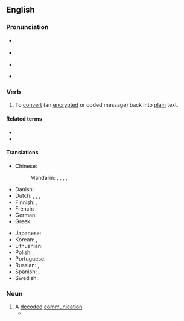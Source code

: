 ==English==

===Pronunciation===
* {{q|verb}} {{IPA|en|/dɪˈkɹɪpt/|/diːˈkɹɪpt/}}
* {{audio|en|LL-Q1860 (eng)-Vealhurl-decrypt.wav|Audio (Southern England)}}
* {{q|noun}} {{IPA|en|/ˈdiːkɹɪpt/}}
* {{audio|en|LL-Q1860 (eng)-Vealhurl-decrypt2.wav|Audio (Southern England)}}

===Verb===
{{en-verb}}

# {{lb|en|transitive}} To [[convert]] (an [[encrypt]]ed or coded message) back into [[plain]] text.
#: {{ant|en|encrypt}}

====Related terms====
* {{l|en|decipher}}
* {{l|en|decryption}}

====Translations====
{{trans-top|to convert back to plain text}}
* Chinese:
*: Mandarin: {{t+|cmn|解密|tr=jiěmì}}, {{t+|cmn|解碼}}, {{t+|cmn|解码|tr=jiěmǎ}}, {{t+|cmn|解讀}}, {{t+|cmn|解读|tr=jiědú}}
* Danish: {{t|da|dekryptere}}
* Dutch: {{t+|nl|ontcijferen}}, {{t+|nl|decoderen}}, {{t|nl|ontsleutelen}}, {{t|nl|decrypteren}}
* Finnish: {{t|fi|[[purkaa]] [[salaus]]}}, {{t|fi|dekryptata}}
* French: {{t+|fr|déchiffrer}}
* German: {{t+|de|entschlüsseln}}
* Greek: {{t+|el|αποκρυπτογραφώ}}
{{trans-mid}}
* Japanese: {{t+|ja|解読|tr=かいどくする, kaidoku suru|alt=解読する}}
* Korean: {{t|ko|해독하다}}, {{t|ko|복호화하다}}
* Lithuanian: {{t|lt|iššifruoti}}
* Polish: {{t|pl|deszyfrować}}, {{t|pl|odszyfrować}}
* Portuguese: {{t|pt|desencriptar}}
* Russian: {{t+|ru|расшифро́вывать|impf}}, {{t+|ru|расшифрова́ть|pf}}
* Spanish: {{t+|es|descifrar}}, {{t|es|desencriptar}}
* Swedish: {{t|sv|dekryptera}}
{{trans-bottom}}

===Noun===
{{en-noun}}

# A [[decode]]d [[communication]].
#* {{quote-book|en|year=1979|author=Francis Harry Hinsley|title=British Intelligence in the Second World War|page=182|passage=The '''decrypts''' were being obtained from the traffic of 78 German stations by the end of 1941, and of 147 stations by the end of 1942.}}